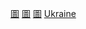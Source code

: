 {{Commonscat|Libraries in Ukraine}}
{{Portal|烏克蘭|圖書館}}

[[Category:烏克蘭教育組織|圖]]
[[Category:烏克蘭文化組織|圖]]
[[Category:烏克蘭各類建築物|圖]]
[[Category:歐洲各國圖書館|Ukraine]]